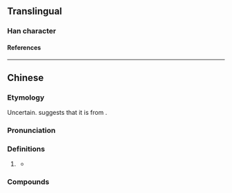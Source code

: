 {{character info}}
==Translingual==

===Han character===
{{Han char|rn=30|rad=口|as=10|sn=13|four=|canj=RAMW|ids=⿰口晒}}

====References====
{{Han ref|kx=0204.111|hdz=10667.071|uh=55EE}}

----

==Chinese==
{{zh-forms|alt=晒,哂,澌-rare}}

===Etymology===
Uncertain. {{zh-ref|Chan (1995)}} suggests that it is from {{ltc-l|澌|to dry up; to finish}}.

===Pronunciation===
{{zh-pron
|m=sài
|c=saai3
|c-t=lhai1
|cat=part
}}

===Definitions===
{{zh-hanzi}}

# {{lb|zh|Cantonese|dialectal Hakka}} {{n-g|[[verbal|Verbal]] [[aspect]] marker for [[full]] [[extent]].}}
#: {{zh-x|做 嗮 功課 未 呀？|Have you finished '''all''' your homework?|C}}
#: {{zh-x|今晚{maan5-1} 唔 知 點解 個個 都 冇 乜 胃口，搞到 食 剩{zing6} 嗮 啲 餸。|For some reason, everyone is not hungry tonight and left '''all''' the food almost untouched.|C}}
#: {{zh-x|多謝 嗮！|Thank you '''very much'''!|C}}
#: {{zh-x|等 佢哋 走 嗮 先。|Wait until they've '''all''' gone.|C}}
#: {{zh-x|已經 喺 嗮 出便 啦。|They're '''all''' outside already.|C}}
#* {{zh-x|張 惠-妹 稱霸 '''晒''' 歌壇|A-Mei dominates the whole singing world|H-MY-HY|ref={{lang|zh|张少林}} (Chong Sau Lin), {{lang|zh|海南鸡饭}}}}

===Compounds===
{{zh-der|大嗮}}